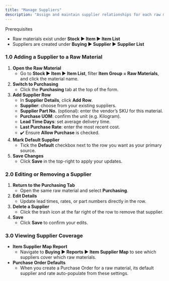```yaml
---
title: "Manage Suppliers"
description: "Assign and maintain supplier relationships for each raw material in your CGIC App to ensure reliable procurement and accurate lead-time planning."
---
```


<Info>
  Prerequisites

  - Raw materials exist under **Stock ▶️ Item ▶️ Item List**
  - Suppliers are created under **Buying ▶️ Supplier ▶️ Supplier List**
</Info>

### 1.0 Adding a Supplier to a Raw Material

1. **Open the Raw Material**
   - Go to **Stock ▶️ Item ▶️ Item List**, filter **Item Group = Raw Materials**, and click the material name.
2. **Switch to Purchasing**
   - Click the **Purchasing** tab at the top of the form.
3. **Add Supplier Row**
   - In **Supplier Details**, click **Add Row**.
   - **Supplier**: choose from your existing suppliers.
   - **Supplier Part No.** (optional): enter the vendor’s SKU for this material.
   - **Purchase UOM**: confirm the unit (e.g. Kilogram).
   - **Lead Time Days**: set average delivery time.
   - **Last Purchase Rate**: enter the most recent cost.
   - ✔️ Ensure **Allow Purchase** is checked.
4. **Mark Default Supplier**
   - Tick the **Default** checkbox next to the row you want as your primary source.
5. **Save Changes**
   - Click **Save** in the top-right to apply your updates.

### 2.0 Editing or Removing a Supplier

1. **Return to the Purchasing Tab**
   - Open the same raw material and select **Purchasing**.
2. **Edit Details**
   - Update lead times, rates, or part numbers directly in the row.
3. **Delete a Supplier**
   - Click the trash icon at the far right of the row to remove that supplier.
4. **Save**
   - Click **Save** to confirm your edits.

### 3.0 Viewing Supplier Coverage

- **Item Supplier Map Report**
  - Navigate to **Buying ▶️ Reports ▶️ Item Supplier Map** to see which suppliers cover which raw materials.
- **Purchase Order Defaults**
  - When you create a Purchase Order for a raw material, its default supplier and rate auto-populate from these settings.